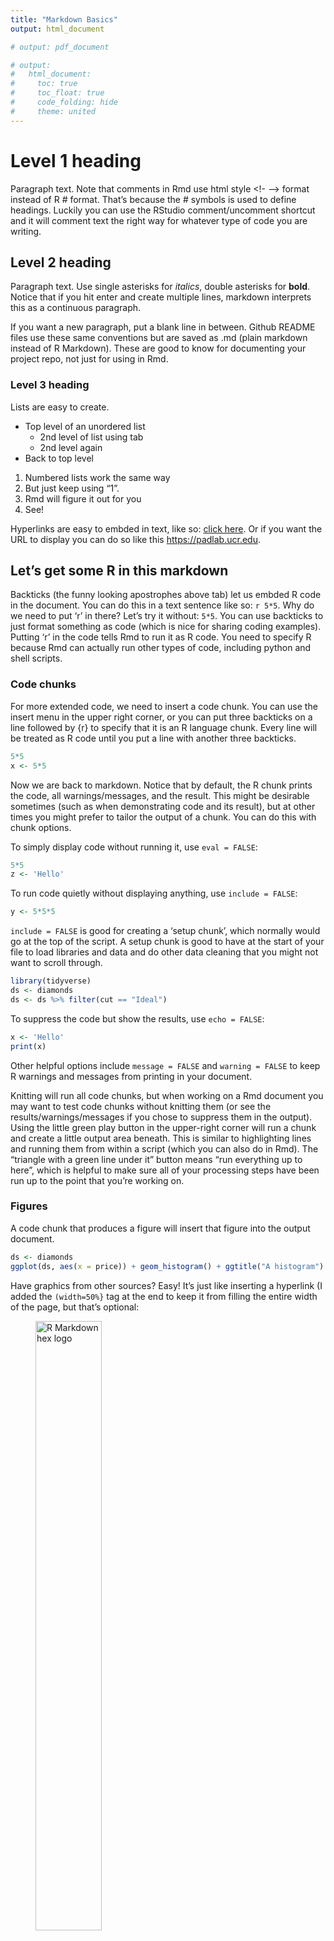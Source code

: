 ```yaml
---
title: "Markdown Basics"
output: html_document

# output: pdf_document

# output: 
#   html_document:
#     toc: true
#     toc_float: true
#     code_folding: hide
#     theme: united
---
```

<!-- The "YAML HEADER" above defines attributes of the document and metadata -->
<!-- Some other output options to try are commented above-->

# Level 1 heading 

Paragraph text. Note that comments in Rmd use html style <!- --> format instead of R # format. That's because the # symbols is used to define headings. Luckily you can use the RStudio comment/uncomment shortcut and it will comment text the right way for whatever type of code you are writing.

## Level 2 heading

Paragraph text. Use single asterisks for *italics*, double asterisks for **bold**.
Notice that if you hit enter and create multiple lines, markdown interprets this as a continuous paragraph.

If you want a new paragraph, put a blank line in between. Github README files use these same conventions but are saved as .md (plain markdown instead of R Markdown). These are good to know for documenting your project repo, not just for using in Rmd.

### Level 3 heading

Lists are easy to create.

* Top level of an unordered list
  * 2nd level of list using tab
  * 2nd level again
* Back to top level

1. Numbered lists work the same way
1. But just keep using "1".
1. Rmd will figure it out for you
1. See!

Hyperlinks are easy to embded in text, like so: [click here](https://padlab.ucr.edu). Or if you want the URL to display you can do so like this <https://padlab.ucr.edu>.

## Let's get some R in this markdown

Backticks (the funny looking apostrophes above tab) let us embded R code in the document. You can do this in a text sentence like so: `r 5*5`. Why do we need to put 'r' in there? Let's try it without: `5*5`. You can use backticks to just format something as code (which is nice for sharing coding examples). Putting 'r' in the code tells Rmd to run it as R code. You need to specify R because Rmd can actually run other types of code, including python and shell scripts. 

### Code chunks 

For more extended code, we need to insert a code chunk. You can use the insert menu in the upper right corner, or you can put three backticks on a line followed by {r} to specify that it is an R language chunk. Every line will be treated as R code until you put a line with another three backticks.

```r
5*5
x <- 5*5
```

Now we are back to markdown. Notice that by default, the R chunk prints the code, all warnings/messages, and the result. This might be desirable sometimes (such as when demonstrating code and its result), but at other times you might prefer to tailor the output of a chunk. You can do this with chunk options.

To simply display code without running it, use `eval = FALSE`:
```r
5*5
z <- 'Hello'
```

To run code quietly without displaying anything, use `include = FALSE`:
```r
y <- 5*5*5
```

`include = FALSE` is good for creating a 'setup chunk', which normally would go at the top of the script. A setup chunk is good to have at the start of your file to load libraries and data and do other data cleaning that you might not want to scroll through. 
```r
library(tidyverse)
ds <- diamonds
ds <- ds %>% filter(cut == "Ideal")
```

To suppress the code but show the results, use `echo = FALSE`:
```r
x <- 'Hello'
print(x)
```

Other helpful options include `message = FALSE` and `warning = FALSE` to keep R warnings and messages from printing in your document. 

Knitting will run all code chunks, but when working on a Rmd document you may want to test code chunks without knitting them (or see the results/warnings/messages if you chose to suppress them in the output). Using the little green play button in the upper-right corner will run a chunk and create a little output area beneath. This is similar to highlighting lines and running them from within a script (which you can also do in Rmd). The "triangle with a green line under it" button means "run everything up to here", which is helpful to make sure all of your processing steps have been run up to the point that you're working on.

### Figures 

A code chunk that produces a figure will insert that figure into the output document.
```r
ds <- diamonds
ggplot(ds, aes(x = price)) + geom_histogram() + ggtitle("A histogram")
```

Have graphics from other sources? Easy! It's just like inserting a hyperlink (I added the `(width=50%}` tag at the end to keep it from filling the entire width of the page, but that's optional: 

![R Markdown hex logo](hex-rmarkdown.png){width=50%}

### Tables 
Tibbles can become tables really easily. You can print them as is:
```r
ds %>% head()
```
A much nicer option is to use a formatting function such as `kable`, which is a function from the `knitr` package (what turns R Markdown files into documents) that's designed to control the formatting of tables. 
```r
library(knitr)
kable(ds %>% head(), caption = "The first 5 diamond cuts and prices")
```


## How to create a new Rmd file

File > New File > R Markdown. Pick a format, give it a title and author. But don't stress about your choices, because you can always change the YAML header later. RStudio will create a nice template depending on which format you choose to get you started. 

There are many different output options to change the format of your document and its appearance. Check <https://bookdown.org/yihui/rmarkdown/documents.html> for an overview.